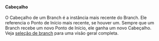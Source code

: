 #### Cabeçalho
O Cabeçalho de um Branch é a instância mais recente do Branch.
Ele referencia o Ponto de Início mais recente, se houver um.
Sempre que um Branch recebe um novo Ponto de Início, ele ganha um novo Cabeçalho.
Veja [seleção de branch](/pt/docs/explanation/branch-selection/) para uma visão geral completa.